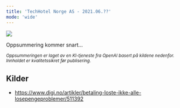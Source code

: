 ```yaml
---
title: 'TechHotel Norge AS - 2021.06.??'
mode: 'wide'
---
```


<Frame>
<img src="/images/techotel.png" noZoom/>
</Frame>

Oppsummering kommer snart...

<sup><i>Oppsummeringen er laget av en KI-tjeneste fra OpenAI basert på kildene nedenfor. Innholdet er kvalitetssikret før publisering.</i></sup>

## Kilder
- https://www.digi.no/artikler/betaling-loste-ikke-alle-losepengeproblemer/511392
